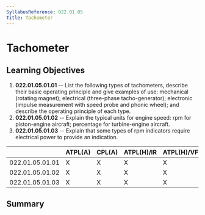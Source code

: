 ```yaml
---
SyllabusReference: 022.01.05
Title: Tachometer
---
```


# Tachometer

## Learning Objectives

1.  **022.01.05.01.01** -- List the following types of tachometers, describe
    their basic operating principle and give examples of use: mechanical
    (rotating magnet); electrical (three-phase tacho-generator); electronic
    (impulse measurement with speed probe and phonic wheel); and describe the
    operating principle of each type.
2.  **022.01.05.01.02** -- Explain the typical units for engine speed: rpm for
    piston-engine aircraft; percentage for turbine-engine aircraft.
3.  **022.01.05.01.03** -- Explain that some types of rpm indicators require
    electrical power to provide an indication.

|                 | ATPL(A) | CPL(A) | ATPL(H)/IR | ATPL(H)/VFR | CPL(H) | IR  | CBIR(A) |
| --------------- | ------- | ------ | ---------- | ----------- | ------ | --- | ------- |
| 022.01.05.01.01 | X       | X      | X          | X           | X      |     |         |
| 022.01.05.01.02 | X       | X      | X          | X           | X      |     |         |
| 022.01.05.01.03 | X       | X      | X          | X           | X      |     |         |

## Summary
